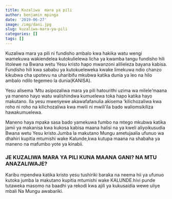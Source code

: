 ```yaml
---
title: Kuzaliwa  mara ya pili
author: benjamin mpinga
date: '2019-06-27'
image: /img/dani.jpg
slug: kuzaliwa-mara-ya-pili
categories: []
tags: []
---
```

Kuzaliwa mara ya pili ni fundisho ambalo kwa hakika watu wengi wamekuwa wakiendelea kutokulielewa licha ya kwamba tangu fundisho hili litolewe na Bwana wetu Yesu kristo hapo mwanzoni alilieleza bayana kabisa.
Fundisho hili kwa sababu ya kutokueleweka kwake limekuwa ndio chanzo kikubwa cha upotevu na uharibifu mkubwa katika dunia ya leo na hilo ambalo ndilo tegemeo la dunia(KANISA).

Yesu alisema 'Mtu asipozaliwa mara ya pili hatourithi uzima wa milele'maana ya maneno hayo watu walishindwa kumuelewa toka hapo katika hayo makutano. Ila yesu mwenyewe akawafafanulia akisema 'kilichozaliwa kwa roho ni roho na kilichozaliwa kwa mwili ni mwili'ila bado waliomsikiliza hawakumuelewa.

Maneno haya mpaka sasa bado yamekuwa fumbo na mtego mkubwa katika jamii ya makanisa kwa kukosa kabisa maana halisi na ya kweli aliyoikusudia Bwana wetu Yesu kristo.Jumba la makutano Mungu ametujaalia ufunuo wa dhahiri kupitia mtumishi wake Kalunde,kwa kutupa maana na shabaha ya maneno na mafumbo yote ya kinabii.

### JE KUZALIWA MARA YA PILI KUNA MAANA GANI? NA MTU ANAZALIWAJE?
Karibu mpendwa katika kristo yesu tushiriki baraka na neema hii ya ufunuo kutoka jumba la makutano kupitia mtumishi wake KALUNDE.hivi punde tutaweka masomo na baadhi ya rekodi kwa ajili ya kukusaidia wewe uliye mbali  Na Mungu awabariki.